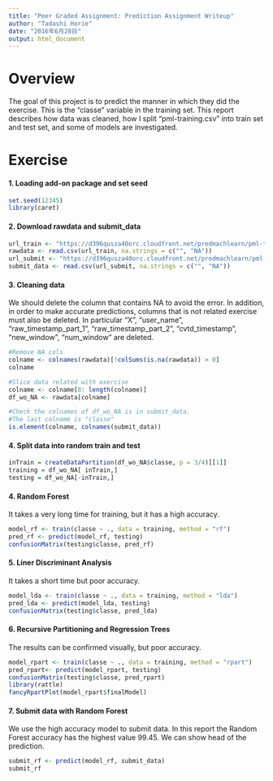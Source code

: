 ```yaml
---
title: "Peer Graded Assignment: Prediction Assignment Writeup"
author: "Tadashi Horie"
date: "2016年6月28日"
output: html_document
---
```


# Overview

The goal of this project is to predict the manner in which they did the exercise. This is the "classe" variable in the training set. This report describes how data was cleaned, how I split "pml-training.csv" into train set and test set, and some of models are investigated.

# Exercise

#### **1. Loading add-on package and set seed**

```r
set.seed(12345)
library(caret)
```

#### **2. Download rawdata and submit_data**

```r
url_train <- "https://d396qusza40orc.cloudfront.net/predmachlearn/pml-training.csv"
rawdata <- read.csv(url_train, na.strings = c("", "NA"))
url_submit <- "https://d396qusza40orc.cloudfront.net/predmachlearn/pml-testing.csv"
submit_data <- read.csv(url_submit, na.strings = c("", "NA"))
```

#### **3. Cleaning data**

We should delete the column that contains NA to avoid the error. In addition, in order to make accurate predictions, columns that is not related exercise must also be deleted. In particular "X", "user_name", "raw_timestamp_part_1", "raw_timestamp_part_2", "cvtd_timestamp", "new_window", "num_window" are deleted.

```r
#Remove NA cols
colname <- colnames(rawdata)[!colSums(is.na(rawdata)) > 0]
colname

#Slice data related with exercise
colname <- colname[8: length(colname)]
df_wo_NA <- rawdata[colname]

#Check the colnames of df_wo_NA is in submit_data.
#The last colname is "classe"
is.element(colname, colnames(submit_data))
```

#### **4. Split data into random train and test**

```r
inTrain = createDataPartition(df_wo_NA$classe, p = 3/4)[[1]]
training = df_wo_NA[ inTrain,]
testing = df_wo_NA[-inTrain,]
```

#### **4. Random Forest**

It takes a very long time for training, but it has a high  accuracy.
```r
model_rf <- train(classe ~ ., data = training, method = "rf")
pred_rf <- predict(model_rf, testing)
confusionMatrix(testing$classe, pred_rf)
```

#### **5. Liner Discriminant Analysis**

It takes a short time but poor accuracy.
```r
model_lda <- train(classe ~ ., data = training, method = "lda")
pred_lda <- predict(model_lda, testing)
confusionMatrix(testing$classe, pred_lda)
```

#### **6. Recursive Partitioning and Regression Trees**

The results can be confirmed visually, but poor accuracy.
```r
model_rpart <- train(classe ~ ., data = training, method = "rpart")
pred_rpart<- predict(model_rpart, testing)
confusionMatrix(testing$classe, pred_rpart)
library(rattle)
fancyRpartPlot(model_rpart$finalModel)
```

#### **7. Submit data with Random Forest**

We use the high accuracy model to submit data. In this report the Random Forest accuracy has the highest value 99.45. We can show head of the prediction.

```r
submit_rf <- predict(model_rf, submit_data)
submit_rf
```
